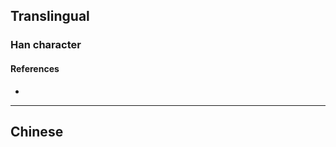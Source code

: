 {{also|撐}}
{{character info}}
==Translingual==

===Han character===
{{Han char|rn=64|rad=手|as=12|sn=15|four=|canj=QFBQ|ids=⿰扌掌}}

====References====
* {{Han ref|kx=0454.040|dkj=12694|dj=0803.210|hdz=31957.010|uh=6491|ud=25745}}

----

==Chinese==
{{zh-see|撐}}